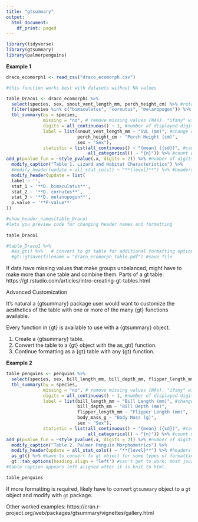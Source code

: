 ```yaml
---
title: "gtsummary"
output:
  html_document:
    df_print: paged
---
```

```r
library(tidyverse)
library(gtsummary)
library(palmerpenguins)
```
**Example 1**
```r
draco_ecomorph1 <- read_csv("draco_ecomorph.csv")
```

```r
#this function works best with datasets without NA values

table_Draco1 <- draco_ecomorph1 %>%
  select(species, sex, snout_vent_length_mm, perch_height_cm) %>% #retain variables used in summaries
  filter(species %in% c("bimaculatus", "cornutus", "melanopogon")) %>%
  tbl_summary(by = species,
              missing = "no", # remove missing values (NAs). "ifany" will include a missing values row in table.
              digits = all_continuous() ~ 1, #number of displayed digits for continuous variables
              label = list(snout_vent_length_mm ~ "SVL (mm)", #change column labels in table
                           perch_height_cm ~ "Perch Height (cm)",
                           sex ~ "Sex"),
              statistic = list(all_continuous() ~ "{mean} ({sd})", #can use any character for parentheses
                               all_categorical() ~ "{n}")) %>% #count obs. for categorical variables
add_p(pvalue_fun = ~style_pvalue(.x, digits = 2)) %>% #number of digits displayed for p-values
  modify_caption("Table 1. Lizard and Habitat Characteristics") %>%
  #modify_header(update = all_stat_cols() ~ "**{level}**") %>% #headers to only contain species name
  modify_header(update = list(
  label ~ '',
  stat_1 ~ '**D. bimaculatus**',
  stat_2 ~ '**D. cornutus**',
  stat_3 ~ '**D. melanopogon**',
  p.value ~ '**P-value**'
))

#show_header_names(table_Draco) 
#lets you preview code for changing header names and formatting  
                
table_Draco1
```
```r
#table_Draco1 %>% 
  #as_gt() %>%   # convert to gt table for additional formatting options and saving
  #gt::gtsave(filename = "draco_ecomorph_table.pdf") #save file
```
If data have missing values that make groups unbalanced, might have to make more than one table and combine them.
Parts of a gt table: https://gt.rstudio.com/articles/intro-creating-gt-tables.html

Advanced Customization

It's natural a {gtsummary} package user would want to customize the aesthetics of the table with one or more of the many {gt} functions available.

Every function in {gt} is available to use with a {gtsummary} object.

1. Create a {gtsummary} table.
2. Convert the table to a {gt} object with the as_gt() function.
3. Continue formatting as a {gt} table with any {gt} function.

**Example 2**
```r
table_penguins <- penguins %>%
  select(species, sex, bill_length_mm, bill_depth_mm, flipper_length_mm, body_mass_g) %>% #retain variables used in summaries
  tbl_summary(by = species,
              missing = "no", # remove missing values (NAs). "ifany" will include a missing values row in table.
              digits = all_continuous() ~ 1, #number of displayed digits for continuous variables
              label = list(bill_length_mm ~ "Bill Length (mm)", #change column labels in table
                           bill_depth_mm ~ "Bill Depth (mm)",
                           flipper_length_mm ~ "Flipper Length (mm)",
                           body_mass_g ~ "Body Mass (g)",
                           sex ~ "Sex"),
              statistic = list(all_continuous() ~ "{mean} ({sd})", #can use any character for parentheses
                               all_categorical() ~ "{n}")) %>% #count obs. for categorical variables
add_p(pvalue_fun = ~style_pvalue(.x, digits = 2)) %>% #number of digits displayed for p-values
  modify_caption("Table 2. Palmer Penguin Morphometrics") %>%
  modify_header(update = all_stat_cols() ~ "**{level}**") %>% #headers to only contain species name
  as_gt() %>% #have to convert to gt object for some types of formatting
  gt::tab_options(heading.align = "left") #can't get to work; most journals want table caption separate anyway
#table caption appears left aligned after it is knit to html.

table_penguins
```
If more formatting is required, likely have to convert `gtsummary` object to a `gt` object and modify with `gt` package.

Other worked examples:
https://cran.r-project.org/web/packages/gtsummary/vignettes/gallery.html



